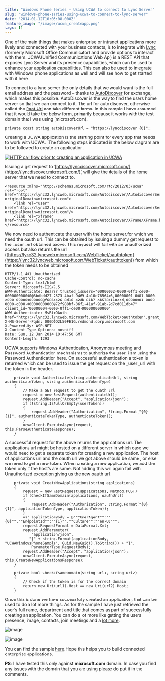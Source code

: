 ```yaml
---
title: "Windows Phone Series – Using UCWA to connect to Lync Server"
slug: "windows-phone-series-using-ucwa-to-connect-to-lync-server"
date: "2014-01-12T10:05:08.000Z"
feature_image: "/images/ucwa_createapp.png"
tags: []
---
```


One of the main things that makes enterprise or intranet applications more lively and connected with your business contacts, is to integrate with [Lync](http://office.microsoft.com/en-in/lync/) (formerly Microsoft Office Communicator) and provide options to interact with them. UCWA(Unified Communications Web Api) is a REST API that exposes Lync Server and its presence capabilities, which can be used to enhance your application capabilities. This can also be used to integrate with Windows phone applications as well and will see how to get started with it here.

To connect to a lync server the only details that we would want is the full email address and the password – thanks to [AutoDiscover](http://msdn.microsoft.com/en-us/library/office/jj900169\(v=exchg.150\).aspx) for exchange, which makes this possible. AutoDiscover is the way to find the users home server so that we can connect to it. The url for auto discover, otherwise called the [Root Url](https://ucwa.lync.com/documentation/GettingStarted-RootURL) can take different forms. In this sample I have assumed that it would take the below form, primarily because it works with the test domain that I was using (microsoft.com).

    private const string autoDiscoverUrl = "https://lyncdiscover.{0}";
    

Creating a UCWA application is the starting point for every app that needs to work with UCWA.  The following steps indicated in the below diagram are to be followed to create an application.

[![HTTP call flow prior to creating an application in UCWA](/images/ucwa_createapp.png)](https://ucwa.lync.com/documentation/KeyTasks-CreateApplication)

Issuing a get request to ‘[https://lyncdiscover.microsoft.com/](https://lyncdiscover.microsoft.com/)’, will give the details of the home server that we need to connect to.

    <resource xmlns="http://schemas.microsoft.com/rtc/2012/03/ucwa" rel="root" href="https://lync32.lyncweb.microsoft.com/Autodiscover/AutodiscoverService.svc/root?originalDomain=microsoft.com">
        <link rel="user" href="https://lync32.lyncweb.microsoft.com/Autodiscover/AutodiscoverService.svc/root/oauth/user?originalDomain=microsoft.com"/>
        <link rel="xframe" href="https://lync32.lyncweb.microsoft.com/Autodiscover/XFrame/XFrame.html"/>
    </resource>
    

We now need to authenticate the user with the home server.for which we need the oauth url. This can be obtained by issuing a dummy get request to the \_user \_url obtained above. This request will fail with an unauthorized access but also returns the url ([https://lync32.lyncweb.microsoft.com/WebTicket/oauthtoken](https://lync32.lyncweb.microsoft.com/WebTicket/oauthtoken)) from which the token needs to be obtained

    HTTP/1.1 401 Unauthorized
    Cache-Control: no-cache
    Content-Type: text/html
    Server: Microsoft-IIS/7.5
    WWW-Authenticate: Bearer trusted_issuers="00000002-0000-0ff1-ce00-000000000000@3bdbdd27-2373-4baf-9469-4b10e76564c6,00000001-0001-0000-c000-000000000000@f686d426-8d16-42db-81b7-ab578e110ccd,00000001-0000-0000-c000-000000000000@72f988bf-86f1-41af-91ab-2d7cd011db47", client_id="00000004-0000-0ff1-ce00-000000000000"
    WWW-Authenticate: MsRtcOAuth href="https://lync32.lyncweb.microsoft.com/WebTicket/oauthtoken",grant_type="urn:microsoft.rtc:windows,urn:microsoft.rtc:passive,urn:microsoft.rtc:anonmeeting,password"
    X-MS-Server-Fqdn: 000DCO2L50FE1G.redmond.corp.microsoft.com
    X-Powered-By: ASP.NET
    X-Content-Type-Options: nosniff
    Date: Sun, 12 Jan 2014 10:47:50 GMT
    Content-Length: 1293
    

UCWA supports Windows Authentication, Anonymous meeting and Password Authentication mechanisms to authorize the user. i am using the Password Authentication here. On successful authentication a token is returned which can be used to issue the get request on the \_user \_url with the token in the header.

        private void Authenticate(string authenticateUrl, string authenticateToken, string authenticateTokenType)
        {
            // Make a GET request to get the ouath url
            request = new RestRequest(authenticateUrl);
            request.AddHeader("Accept", "application/json");
            if (!string.IsNullOrEmpty(userToken))
            {
                request.AddHeader("Authorization", String.Format("{0} {1}", authenticateTokenType, authenticateToken));
            }
            ucwaClient.ExecuteAsync(request, this.ParseAuthenticateResponse);
        }
    
    

A successful request for the above returns the applications url. The applications url might be hosted on a different server in which case we would need to get a separate token for creating a new application. The host of applications url and the oauth url we got above should be same , or else we need to get a new token. When creating a new application, we add the token only if the host’s are same. Not adding this will again fail with Unauthorized exception giving us the new oauth url.

        private void CreateNewApplications(string applications)
        {
            request = new RestRequest(applications, Method.POST);
            if (CheckIfSameDomain(applications, oauthUrl))
            {
                request.AddHeader("Authorization", String.Format("{0} {1}", applicationTokenType, applicationToken));
            }
            var applicationBody = @"""UserAgent"":""{0}"",""EndpointId"":""{1}"",""Culture"":""en-US""";
            request.RequestFormat = DataFormat.Xml;
            request.AddParameter(
                "application/json",
               "{" + string.Format(applicationBody, "UCWAWindowsPhoneSample", Guid.NewGuid().ToString()) + "}",
                ParameterType.RequestBody);
            request.AddHeader("Accept", "application/json");
            ucwaClient.ExecuteAsync(request, this.CreateNewApplicationsResponse);
        }
    
        private bool CheckIfSameDomain(string url1, string url2)
        {
            // Check if the token is for the correct domain
            return new Uri(url1).Host == new Uri(url2).Host;
        }
    

Once this is done we have successfully created an application, that can be used to do a lot more things. As for the sample I have just retrieved the user’s full name, department and title that comes as part of successfully creating an application. You can do a lot more like getting the users presence, image, contacts, join meetings and a [lot more](https://ucwa.lync.com/documentation/core-features).

![image](/images/ucwa_wp_login.png)

![image](/images/ucwa_wp_loggedIn_details.png)

You can find the sample [here](https://github.com/rahulpnath/Blog/tree/master/UCWA.WindowsPhone).Hope this helps you to build connected enterprise applications.

**PS**: I have tested this only against **microsoft.com** domain. In case you find any issues with the domain that you are using please do put it in the comments.